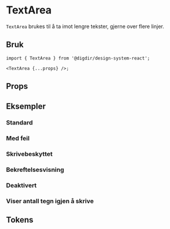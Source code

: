 
<Meta of={TextAreaStories} />

# TextArea

<Information text='altinn' />

`TextArea` brukes til å ta imot lengre tekster, gjerne over flere linjer.

## Bruk

```tsx
import { TextArea } from '@digdir/design-system-react';

<TextArea {...props} />;
```

## Props

<Primary />
<Controls />

## Eksempler

### Standard

<Canvas>
  <Story of={TextAreaStories.Standard} />
</Canvas>

### Med feil

<Canvas>
  <Story of={TextAreaStories.MedFeil} />
</Canvas>

### Skrivebeskyttet

<Canvas>
  <Story of={TextAreaStories.Skrivebeskyttet} />
</Canvas>

### Bekreftelsesvisning

<Canvas>
  <Story of={TextAreaStories.Bekreftelsesvisning} />
</Canvas>

### Deaktivert

<Canvas>
  <Story of={TextAreaStories.Deaktivert} />
</Canvas>

### Viser antall tegn igjen å skrive

<Canvas>
  <Story of={TextAreaStories.AntallTegnIgjenASkrive} />
</Canvas>

## Tokens

<TokensTable
  jsonKey='component.textfield'
  componentName='textfield'
  showPreview={false}
  description
/>
